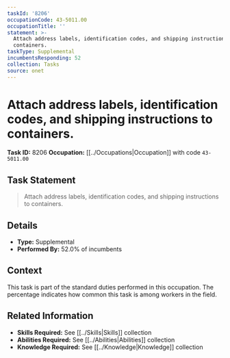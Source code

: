 ```yaml
---
taskId: '8206'
occupationCode: 43-5011.00
occupationTitle: ''
statement: >-
  Attach address labels, identification codes, and shipping instructions to
  containers.
taskType: Supplemental
incumbentsResponding: 52
collection: Tasks
source: onet
---
```

# Attach address labels, identification codes, and shipping instructions to containers.

**Task ID:** 8206
**Occupation:** [[../Occupations|Occupation]] with code `43-5011.00`

## Task Statement

> Attach address labels, identification codes, and shipping instructions to containers.

## Details

- **Type:** Supplemental
- **Performed By:** 52.0% of incumbents

## Context

This task is part of the standard duties performed in this occupation. The percentage indicates how common this task is among workers in the field.

## Related Information

- **Skills Required:** See [[../Skills|Skills]] collection
- **Abilities Required:** See [[../Abilities|Abilities]] collection
- **Knowledge Required:** See [[../Knowledge|Knowledge]] collection
